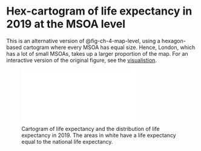 # Hex-cartogram of life expectancy in 2019 at the MSOA level {#sec-appA}

This is an alternative version of @fig-ch-4-map-level, using a hexagon-based cartogram where every MSOA has equal size. Hence, London, which has a lot of small MSOAs, takes up a larger proportion of the map. For an interactive version of the original figure, see the [visualistion](https://equitablehealthycities.org/focus-cities/london/mortality-map-england/).

![Cartogram of life expectancy and the distribution of life expectancy in 2019. The areas in white have a life expectancy equal to the national life expectancy.](../thesis-analysis/thesis_analysis/england/figures/map_hex_carto.pdf){#fig-app-a-carto-level}
